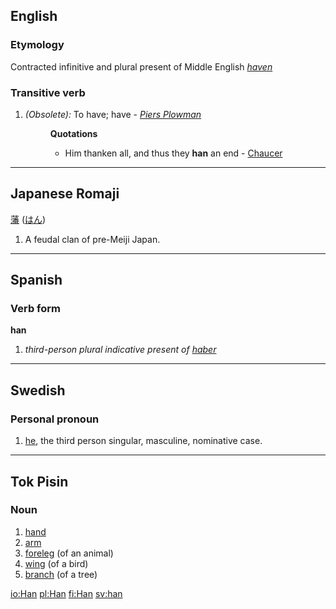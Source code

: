 ==English==
===Etymology===
Contracted infinitive and plural present of Middle English ''[[haven]]''
===Transitive verb===
#''(Obsolete):'' To have; have - ''[[Piers Plowman]]''
#:'''Quotations'''
#:*Him thanken all, and thus they '''han''' an end - [[Chaucer]]

----
==Japanese Romaji==
[[藩]] ([[はん]])

# A feudal clan of pre-Meiji Japan.

----

==Spanish==
===Verb form===
'''han'''

# ''third-person plural indicative present of [[haber]]''

----
==Swedish==
===Personal pronoun===

# [[he]], the third person singular, masculine, nominative case.

----
==Tok Pisin==

===Noun===

#[[hand]]
#[[arm]]
#[[foreleg]] (of an animal)
#[[wing]] (of a bird)
#[[branch]] (of a tree)

[[io:Han]]
[[pl:Han]]
[[fi:Han]]
[[sv:han]]